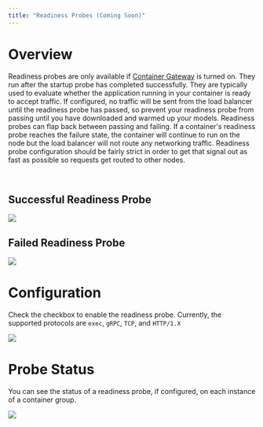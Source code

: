 ```yaml
---
title: "Readiness Probes (Coming Soon)"
---
```


# Overview

Readiness probes are only available if [Container Gateway](/container-engine/networking) is turned on. They run after the startup probe has completed successfully. They are typically used to evaluate whether the application running in your container is ready to accept traffic. If configured, no traffic will be sent from the load balancer until the readiness probe has passed, so prevent your readiness probe from passing until you have downloaded and warmed up your models. Readiness probes can flap back between passing and failing. If a container's readiness probe reaches the failure state, the container will continue to run on the node but the load balancer will not route any networking traffic. Readiness probe configuration should be fairly strict in order to get that signal out as fast as possible so requests get routed to other nodes.

<br />

## Successful Readiness Probe

<img src="container-engine/images/bca39c9-image1.png"/>

<br />

## Failed Readiness Probe

<img src="container-engine/images/2a724dc-image1.png"/>

<br />

# Configuration

Check the checkbox to enable the readiness probe. Currently, the supported protocols are `exec`, `gRPC`, `TCP`, and `HTTP/1.X`

<img src="container-engine/images/1a0226c-image.png"/>

<br />

# Probe Status

You can see the status of a readiness probe, if configured, on each instance of a container group.

<img src="container-engine/images/43b86cb-image.png"/>

